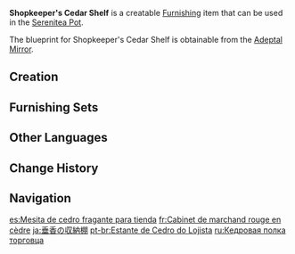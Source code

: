 {{Furnishing Infobox
|id             = 361208
|image          = Item Shopkeeper's Cedar Shelf.png
|category       = Large Furnishing
|subcategory    = Bookcase
|quality        = 3
|adeptal_energy = 60
|load           = 85
|reduced_load   = 64
|description    = A [[Liyue]]-style cedar bookshelf of cunning workmanship. It can be used to contain books or other miscellaneous objects and comes with a desk on top.<br>Many shopkeepers use such pieces of furniture as convenient emergency counters, reaching down to grab ledgers before doing bookkeeping on the desk above.<br>Doing this too often is quite hard on the waist, however, so it may be best to place things you need more on the top grid.
|blueprint      = Adeptal Mirror
|adeptal mirror = 1
}}
'''Shopkeeper's Cedar Shelf''' is a creatable [[Furnishing]] item that can be used in the [[Serenitea Pot]].

The blueprint for Shopkeeper's Cedar Shelf is obtainable from the [[Adeptal Mirror]].

==Creation==
{{Recipe
|type = Creation
|time = 14h
|Fragrant Cedar Wood = 12
|sort = Fragrant Cedar Wood
}}

==Furnishing Sets==
{{Craft Usage|type=Furnishing Set}}

==Other Languages==
{{Other Languages
|default_hidden = 1
|en      = Shopkeeper's Cedar Shelf
|zhs     = 垂香木商铺立柜
|zhs_rm  = Chuíxiāng-mù Shāngpù Lìguì
|zht     = 垂香木商鋪立櫃
|zht_rm  = Chuíxiāng-mù Shāngpù Lìguì
|ja      = 垂香の収納棚
|ja_rm   = Suikou no Shuunouhou{{Assumed}}
|ko      = 수향나무 상품 진열장
|es      = Mesita de cedro fragante para tienda
|fr      = Cabinet de marchand rouge en cèdre
|ru      = Кедровая полка торговца
|th      = ตู้วางของไม้หอมแนวตั้ง
|th_rm   = 
|vi      = Tủ Đứng Gỗ Thùy Hương
|de      = Ladenbesitzerregal aus Zedernholz
|id      = Rak Penjaga Toko dari Kayu Aras
|pt      = Estante de Cedro do Lojista
|tr      = Kırmızı Sedir Dükkan Rafı
|it      = Armadietto del mercante in cedro
}}

==Change History==
{{Change History|1.5}}

==Navigation==
{{Furnishing Navbox|interior}}

[[es:Mesita de cedro fragante para tienda]]
[[fr:Cabinet de marchand rouge en cèdre]]
[[ja:垂香の収納棚]]
[[pt-br:Estante de Cedro do Lojista]]
[[ru:Кедровая полка торговца]]